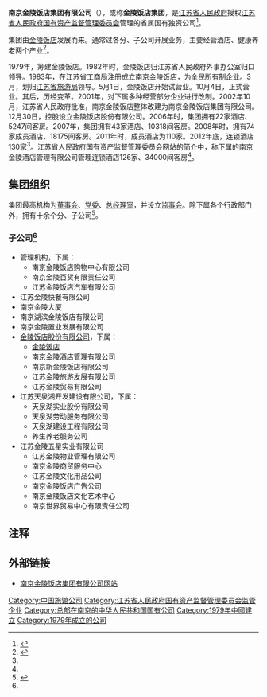 {{Infobox Company 
| company_name     = 南京金陵饭店集团有限公司
| company_name_en  = Nanjing Jinling Holdings. Ltd
| company_logo     = 
| company_type     = 省属[[国有企业|国有企业]]
| predecessor      = 金陵饭店
| foundation       = 2002年
| location         = {{PRC}}[[江苏省|江苏省]][[南京市|南京市]]
| key_people       = 董事长：<br>集团党委书记：<br>总经理：
| industry         = 
| products         = 
| revenue          = 
| operating_income = 
| net_income       = 
| num_employees    = 
| parent           = 
| divisions        = 
| subsid           = 
| homepage         = http://www.jinlinghotel.com/Chinese/index.aspx
| footnotes        = 
}}

'''南京金陵饭店集团有限公司'''（{{lang|en|Nanjing Jinling Holdings. Ltd}}），或称'''金陵饭店集团'''，是[[江苏省人民政府|江苏省人民政府]]授权[[江苏省人民政府国有资产监督管理委员会|江苏省人民政府国有资产监督管理委员会]]管理的省属国有独资公司<ref name="a1">{{Cite web|url=http://jssasac.jiangsu.gov.cn/col/col48448/index.html|title=金陵饭店|accessdate=2019-03-10|author=|date=2017-09-19|work=|publisher=江苏省人民政府国有资产监督管理委员会网站|language=Zh-hans|archive-date=2019-09-15|archive-url=https://web.archive.org/web/20190915023636/http://jssasac.jiangsu.gov.cn/col/col48448/index.html}}</ref>。

集团由[[金陵饭店|金陵饭店]]发展而来。通常过各分、子公司开展业务，主要经营酒店、健康养老两个产业<ref name="a2">{{Cite web|url=http://www.jinlingholdings.com/about/dashiji/|title=集团概况》大事记|accessdate=2019-03-10|author=|date=|work=|publisher=南京金陵饭店集团有限公司网站|language=Zh-hans|archive-date=2019-09-23|archive-url=https://web.archive.org/web/20190923023828/http://www.jinlingholdings.com/about/dashiji/}}</ref>。

1979年，筹建金陵饭店。1982年时，金陵饭店归江苏省人民政府外事办公室归口领导。1983年，在江苏省工商局注册成立南京金陵饭店，为[[全民所有制企业|全民所有制企业]]。3月，划归[[江苏省旅游局|江苏省旅游局]]领导。5月1日，金陵饭店开始试营业。10月4日，正式营业。其后，历经变革。2001年，对下属多种经营部分企业进行改制。2002年10月，江苏省人民政府批准，南京金陵饭店整体改建为南京金陵饭店集团有限公司。12月30日，控股设立金陵饭店股份有限公司。2006年时，集团拥有22家酒店、5247间客房。2007年，集团拥有43家酒店、10318间客房。2008年时，拥有74家成员酒店、18175间客房。2011年时，成员酒店为110家。2012年底，连锁酒店130家<ref name="a2"/>。江苏省人民政府国有资产监督管理委员会网站的简介中，称下属的南京金陵酒店管理有限公司管理连锁酒店126家、34000间客房<ref name="a1"/>。

== 集团组织 ==

集团最高机构为[[董事会|董事会]]、[[党委|党委]]、[[总经理室|总经理室]]，并设立[[监事会|监事会]]。除下属各个行政部门外，拥有十余个分、子公司<ref name="a3">{{Cite web|url=http://www.jinlingholdings.com/about/|title=集团概况》组织架构|accessdate=2019-03-10|author=|date=|work=|publisher=南京金陵饭店集团有限公司网站|language=Zh-hans|archive-url=https://web.archive.org/web/20190930182843/http://www.jinlingholdings.com/about/|archive-date=2019-09-30|dead-url=yes}}</ref>。

=== 子公司<ref name="a3"/> ===
*管理机构，下属：
**南京金陵饭店购物中心有限公司
**南京金陵百货有限责任公司
**江苏金陵饭店汽车有限公司
*江苏金陵快餐有限公司
*南京金陵大厦
*南京湖滨金陵饭店有限公司
*南京金陵置业发展有限公司
*[[金陵饭店股份有限公司|金陵饭店股份有限公司]]，下属：
**[[金陵饭店|金陵饭店]]
**南京金陵酒店管理有限公司
**南京新金陵饭店有限公司
**江苏金陵旅游发展有限公司
**江苏金陵贸易有限公司
*江苏天泉湖开发建设有限公司，下属：
**天泉湖实业股份有限公司
**天泉湖劳动服务有限公司
**天泉湖建设工程有限公司
**养生养老服务公司
*江苏金陵五星实业有限公司
**江苏金陵物业管理有限公司
**南京金陵商贸服务中心
**江苏金陵文化用品公司
**南京金陵饭店广告公司
**南京金陵饭店文化艺术中心
**南京世界贸易中心有限责任公司

== 注释 ==
{{reflist}}

== 外部链接 ==
* [http://www.jinlinghotel.com/Chinese/index.aspx 南京金陵饭店集团有限公司网站] {{Wayback|url=http://www.jinlinghotel.com/Chinese/index.aspx |date=20200702213447 }}

[[Category:中国旅馆公司|Category:中国旅馆公司]]
[[Category:江苏省人民政府国有资产监督管理委员会监管企业|Category:江苏省人民政府国有资产监督管理委员会监管企业]]
[[Category:总部在南京的中华人民共和国国有公司|Category:总部在南京的中华人民共和国国有公司]]
[[Category:1979年中國建立|Category:1979年中國建立]]
[[Category:1979年成立的公司|Category:1979年成立的公司]]